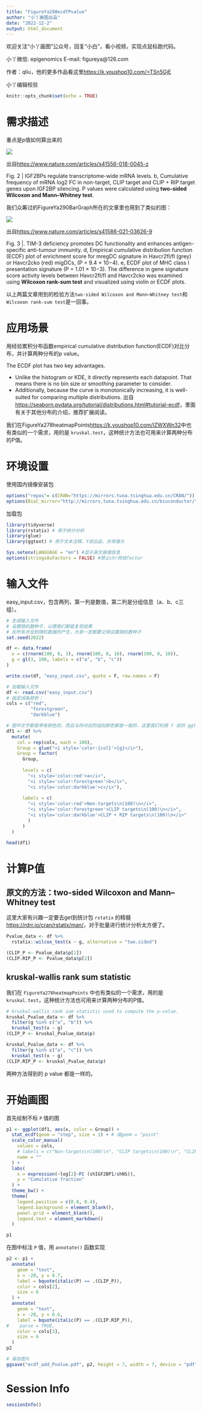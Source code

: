 ```yaml
---
title: "FigureYa298ecdfPvalue"
author: "小丫画图出品"
date: "2022-12-2"
output: html_document
---
```

欢迎关注“小丫画图”公众号，回复“小白”，看小视频，实现点鼠标跑代码。

小丫微信: epigenomics  E-mail: figureya@126.com

作者：qliu，他的更多作品看这里<https://k.youshop10.com/=TSn5GjE>

小丫编辑校验

```r
knitr::opts_chunk$set(echo = TRUE)
```

# 需求描述

重点是p值如何算出来的

![](example.png)

出自<https://www.nature.com/articles/s41556-018-0045-z>

Fig. 2 | IGF2BPs regulate transcriptome-wide mRNA levels.
b, Cumulative frequency of mRNA log2 FC in non-target, CLIP target and CLIP + RIP target genes upon IGF2BP silencing. P values were calculated using **two-sided Wilcoxon and Mann–Whitney test**. 

我们众筹过的FigureYa290BarGraph所在的文章里也用到了类似的图：

![](example2.png)

出自<https://www.nature.com/articles/s41586-021-03626-9>

Fig. 3 |. TIM-3 deficiency promotes DC functionality and enhances antigen-specific anti-tumour immunity.
d, Empirical cumulative distribution function (ECDF) plot of enrichment score for mregDC signature in Havcr2fl/fl (grey) or Havcr2cko (red) migDCs, (P = 9.4 × 10−4). e, ECDF plot of MHC class I presentation signature (P = 1.01 × 10−3).
The difference in gene signature score activity levels between Havcr2fl/fl and Havcr2cko was examined using **Wilcoxon rank-sum test** and visualized using violin or ECDF plots.

以上两篇文章用到的检验方法`two-sided Wilcoxon and Mann–Whitney test`和`Wilcoxon rank-sum test`是一回事。

# 应用场景

用经验累积分布函数empirical cumulative distribution function(ECDF)对比分布，并计算两种分布的p value。

The ECDF plot has two key advantages.

- Unlike the histogram or KDE, it directly represents each datapoint. That means there is no bin size or smoothing parameter to consider. 
- Additionally, because the curve is monotonically increasing, it is well-suited for comparing multiple distributions.
出自<https://seaborn.pydata.org/tutorial/distributions.html#tutorial-ecdf>，里面有关于其他分布的介绍，推荐扩展阅读。

我们在FigureYa278heatmapPoints<https://k.youshop10.com/IZWXWn32>中也有类似的一个需求，用的是 `kruskal.test`，这种统计方法也可用来计算两种分布的P值。

# 环境设置

使用国内镜像安装包

```r
options("repos"= c(CRAN="https://mirrors.tuna.tsinghua.edu.cn/CRAN/"))
options(BioC_mirror="http://mirrors.tuna.tsinghua.edu.cn/bioconductor/")

```

加载包

```r
library(tidyverse)
library(rstatix) # 用于统计分析
library(glue)
library(ggtext) # 用于文本注释，Y叔出品，非常强大

Sys.setenv(LANGUAGE = "en") #显示英文报错信息
options(stringsAsFactors = FALSE) #禁止chr转成factor
```

# 输入文件

easy_input.csv，包含两列，第一列是数值，第二列是分组信息（a、b、c三组）。

```r
# 生成输入文件
# 设置随机数种子，以便我们都能复现结果
# 在所有涉及到随机数据的产生，大家一定都要记得设置随机数种子
set.seed(2022)

df <- data.frame(
  x = c(rnorm(100, 0, 3), rnorm(100, 0, 10), rnorm(100, 0, 10)),
  g = gl(3, 100, labels = c("a", "b", "c"))
)

write.csv(df, "easy_input.csv", quote = F, row.names = F)
```


```r
# 加载输入文件
df <- read.csv("easy_input.csv")
# 指定线条颜色：
cols = c("red", 
         "forestgreen", 
         "darkblue")

# 图中文字都是带有颜色的，而且与所对应的组别颜色都是一致的，这里我们利用 Y 叔的 ggtext 巧妙的构建组别：
df1 <- df %>%
  mutate(
    col = rep(cols, each = 100),
    Group = glue("<i style='color:{col}'>{g}</i>"),
    Group = factor(
      Group, 
      
      levels = c(
        "<i style='color:red'>a</i>", 
        "<i style='color:forestgreen'>b</i>", 
        "<i style='color:darkblue'>c</i>"),
      
      labels = c(
        "<i style='color:red'>Non-targets\n(100)\n</i>", 
        "<i style='color:forestgreen'>CLIP targets\n(100)\n</i>", 
        "<i style='color:darkblue'>CLIP + RIP targets\n(100)\n</i>"
        )
      )
  )

head(df1)
```

# 计算P值

## 原文的方法：two-sided Wilcoxon and Mann–Whitney test

这里大家有兴趣一定要去get到统计包 `rstatix` 的精髓<https://rdrr.io/cran/rstatix/man/>，对于批量进行统计分析太方便了。

```r
Pvalue_data <- df %>% 
  rstatix::wilcox_test(x ~ g, alternative = "two.sided") 

(CLIP_P <- Pvalue_data$p[1])
(CLIP.RIP_P <- Pvalue_data$p[2])
```

## kruskal-wallis rank sum statistic

我们在 `FigureYa278heatmapPoints` 中也有类似的一个需求，用的是 `kruskal.test`，这种统计方法也可用来计算两种分布的P值。

```r
# kruskal-wallis rank sum statistic used to compute the p-value.
kruskal_Pvalue_data <- df %>% 
  filter(g %in% c("a", "b")) %>%
  kruskal_test(x ~ g) 
(CLIP_P <- kruskal_Pvalue_data$p)

kruskal_Pvalue_data <- df %>% 
  filter(g %in% c("a", "c")) %>%
  kruskal_test(x ~ g)
(CLIP.RIP_P <- kruskal_Pvalue_data$p)
```

两种方法得到的 p value 都是一样的。

# 开始画图

首先绘制不标 `P` 值的图

```r
p1 <- ggplot(df1, aes(x, color = Group)) +
  stat_ecdf(geom = "step", size = 1) + # 或geom = "point"
  scale_color_manual(
    values = cols,
    # labels = c("Non-targets\n(100)\n", "CLIP targets\n(100)\n", "CLIP + RIP targets\n(100)\n"),
    name = ""
  ) +
  labs(
    x = expression(~log[2]~FC (shIGF2BP1/shNS)),
    y = "Cumulative fraction"
  ) +
  theme_bw() +
  theme(
    legend.position = c(0.8, 0.4),
    legend.background = element_blank(),
    panel.grid = element_blank(),
    legend.text = element_markdown()
  )

p1
```

在图中标注 `P` 值，用 `annotate()` 函数实现

```r
p2 <- p1 +
  annotate(
    geom = "text",
    x = -20, y = 0.7,
    label = bquote(italic(P) == .(CLIP_P)),
    color = cols[2],
    size = 6
  ) +
  annotate(
    geom = "text",
    x = -20, y = 0.6,
    label = bquote(italic(P) == .(CLIP.RIP_P)),
#    parse = TRUE,
    color = cols[3],
    size = 6
  )
p2

# 保存图片
ggsave("ecdf_add_Pvalue.pdf", p2, height = 7, width = 7, device = "pdf")
```




# Session Info

```r
sessionInfo()
```